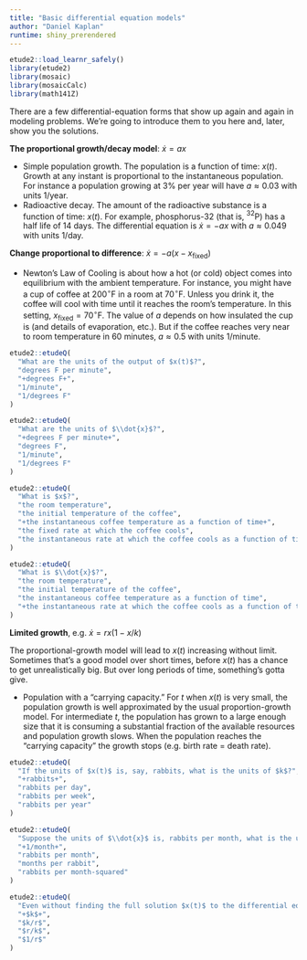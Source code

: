 ```yaml
---
title: "Basic differential equation models"
author: "Daniel Kaplan"
runtime: shiny_prerendered
---
```


```r
etude2::load_learnr_safely()
library(etude2)
library(mosaic)
library(mosaicCalc)
library(math141Z)
```

There are a few differential-equation forms that show up again and again in modeling problems. We're going to introduce them to you here and, later, show you the solutions.

**The proportional growth/decay model**: $\dot{x} = a x$

* Simple population growth. The population is a function of time: $x(t)$. Growth at any instant is proportional to the instantaneous population. For instance a population growing at 3% per year will have $a \approx 0.03$ with units 1/year.
* Radioactive decay. The amount of the radioactive substance is a function of time: $x(t)$. For example, phosphorus-32 (that is, $^{32}$P) has a half life of 14 days. The differential equation is $\dot{x} = -a x$ with $a \approx 0.049$ with units 1/day.

**Change proportional to  difference**: $\dot{x} = - a (x - x_\mbox{fixed})$

* Newton's Law of Cooling is about how a hot (or cold) object comes into equilibrium with the ambient temperature. For instance, you might have a cup of coffee at $200^\circ$F in a room at $70^\circ$F. Unless you drink it, the coffee will cool with time until it reaches the room's temperature. In this setting, $x_\mbox{fixed} = 70^\circ$F. The value of $a$ depends on how insulated the cup is (and details of evaporation, etc.). But if the coffee reaches very near to room temperature in 60 minutes, $a \approx 0.5$ with units 1/minute.

```r
etude2::etudeQ(
  "What are the units of the output of $x(t)$?",
  "degrees F per minute",
  "+degrees F+",
  "1/minute",
  "1/degrees F"
)
```

```r
etude2::etudeQ(
  "What are the units of $\\dot{x}$?",
  "+degrees F per minute+",
  "degrees F",
  "1/minute",
  "1/degrees F"
)
```

```r
etude2::etudeQ(
  "What is $x$?",
  "the room temperature",
  "the initial temperature of the coffee",
  "+the instantaneous coffee temperature as a function of time+",
  "the fixed rate at which the coffee cools",
  "the instantaneous rate at which the coffee cools as a function of time"
)
```

```r
etude2::etudeQ(
  "What is $\\dot{x}$?",
  "the room temperature",
  "the initial temperature of the coffee",
  "the instantaneous coffee temperature as a function of time",
  "+the instantaneous rate at which the coffee cools as a function of time+"
)
```

**Limited growth**, e.g. $\dot{x} = r x (1-x/k)$

The proportional-growth model will lead to $x(t)$ increasing without limit. Sometimes that's a good model over short times, before $x(t)$ has a chance to get unrealistically big. But over long periods of time, something's gotta give.

* Population with a "carrying capacity." For $t$ when $x(t)$ is very small, the population growth is well approximated by the usual proportion-growth model.  For intermediate $t$, the population has grown to a large enough size that it is consuming a substantial fraction of the available resources and population growth slows. When the population reaches the "carrying capacity" the growth stops (e.g. birth rate = death rate).

```r
etude2::etudeQ(
  "If the units of $x(t)$ is, say, rabbits, what is the units of $k$?",
  "+rabbits+",
  "rabbits per day",
  "rabbits per week",
  "rabbits per year"
)
```

```r
etude2::etudeQ(
  "Suppose the units of $\\dot{x}$ is, rabbits per month, what is the units of $r$?",
  "+1/month+",
  "rabbits per month",
  "months per rabbit", 
  "rabbits per month-squared"
)
```

```r
etude2::etudeQ(
  "Even without finding the full solution $x(t)$ to the differential equation, you can figure out how big the population will be when growth falls to zero. How big?",
  "+$k$+",
  "$k/r$",
  "$r/k$", 
  "$1/r$"
)
```

